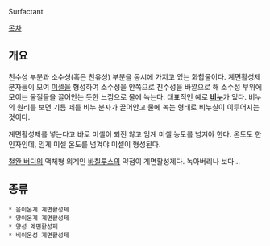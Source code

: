 Surfactant

[[목차]]

== 개요 ==
친수성 부분과 소수성(혹은 친유성) 부분을 동시에 가지고 있는 화합물이다. 계면활성제 분자들이 모여 [[미셀]]을 형성하여 소수성을 안쪽으로 친수성을 바깥으로 해 소수성 부위에 모이는 물질들을 끌어안는 듯한 느낌으로 물에 녹는다. 대표적인 예로 '''[[비누]]'''가 있다. 비누의 원리를 보면 기름 떼를 비누 분자가 끌어안고 물에 녹는 형태로 비누칠이 이루어지는 것이다. 

계면활성제를 넣는다고 바로 미셀이 되진 않고 임계 미셀 농도를 넘겨야 한다. 온도도 한 인자인데, 임계 미셀 온도를 넘겨야 미셀이 형성된다.

[[철완 버디]]의 액체형 외계인 [[바칠루스]]의 약점이 계면활성제다. 녹아버리나 보다...

== 종류 ==
 * 음이온계 계면활성제
 * 양이온계 계면활성제
 * 양성 계면활성제
 * 비이온성 계면활성제
